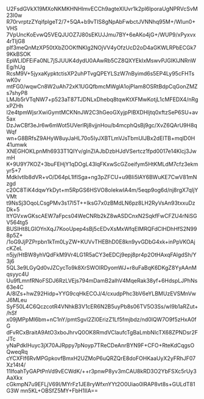 U2FsdGVkX19MXoNKMKHNHlmvECCh9agteXlUvr1k2pI6lporaUgNPRVcSvM23I0w
R70rvrptzZYqifplgeT2/7+5QA+b9vTIS8gNpAbFwbctJVNNhq95M+/Wlun0+VHS
7VpUncKoEvwQ5VEQJUOZ7J80sEKUJJmu7BY+6eAKo4jG+/WUP9/xPyxvx4rTIjG8
pIf3meQnMzXP50tXbZOOKfNKlg2NOjVV4yOfzUcD2oD4aGKWLRPbECGk79KkBSOK
EpWLIDFEiFa0NL7jSJUUK4dydU0AAwRb5CZ8QXYEkIxMswvPJGIKlJNRnWEg/hUg
RcsM9V+5jyxaKypktctisXP2uhPTvgQPEYLSzW7nByimd6s5EP4Ly95cFHTswK0v
mtFG0/wqwCn8W2uAh72xK1UGQfbmcMWglA1ojPlam8OSRtBdpCqGonZMZs7shyP8
LMJb5rVTqNW7+p523aT87TJDNLxDhebq8tqwKtXFMwKotjL1cMFEDX4/nRgxPZHh
I2e4tpmWjsrXwiGymtMCKNnJW2C3hGeoGXyjpPIBXDHljtq0xftzSeP6SU+av5ax
DzJwCBf3eJr6w6mWot5UVerlRj8vjjnHou/b4mcphQsBj9gc/XvZ6QArU9H8qWqf
wn+G8BRfsZ9AHyW8uyJaHL70o5IyJXBTLmVJsTbmUlJBx2dElTB+mqlD0H41umwk
XNEGHOKLpnMh6933T1QIYv/gInZIAJbDzbHJdVSertcz1fpd0017e14KIcj3JwmH
K+9U9Y7KOZ+3buFEHjY1qDOgL43lqFKxwScGZoeifym5HtKMLdM7cfz3ekmyr5+7
MdkIvtIb8dVR+vO/D64pL1lfISga+ng3pZFCU+u9BIi5lAY6BWuKE7CwV81mNzgd
c20C8TiK4dqwYkDyt+m5RpGS6HSVO8oIekwIA4m/5eqp9og6d/nj8rgX7qIjYVMt
t9NsSj3OqoLCsgPMv3s17l5T++IksG7x0zBMdLN6pz8LH2RyVsAn93txxuDzDk+5
ltYGVxwGKscAEW7aFpcs04WeCNRb2kZ8wASDCnxN2SqkfFwCFZU4rNiSGV564tg5
BUSIHt8LGIOYnXqJ7KooUpep4sBj5cEDvXsMxWfqEIMRQFdClHDhHfS2N998p5Z+
/1oG9JjPZPrpbn1kTm0LyZW+KUVvTHEBhD0E8kn9yvGDbG4xk+inPpVKOAjcKZeL
n5jy/HtBW8yhVQdFkM9Vr4LG1R5aCY3eEDCj9epj8pr4p2OtHAxqFAlgdSh/Y3j6
5QL3e9LGyQd0vJZCycTo9k8XrSWOlRDyomWJ+r8uFaBqK6DKgZ8YyAAnMqsyyc4U
Uu9fLmnfRNoFSDJ6RzLVEjs794mDamB2aIhV4MqeRak38yf+6HdspLJPhNs63e4C
A/8lZs+hwZ92Hidp+YYG9cqHkECOJ/4/cxudpPhc3bV6eYLBMUzEVSMnVwJ6MLeu
SyF50L4C6QczcotR4VNhkB3V1cER6N2B5uyPb8s06TV5O3Ss/wI9b1aRZut+/hSf
x09jMPpMI6bm+nC1nY/pmtSgvl2Zl0ErizZ1Lf5fmjbdz/nd0lQW7O9f5zHxA0fG
dFvRCxBraitA9AtO3xboJhrvQ0OK8RmdVClaufcTgBaLmbNIcTX68ZPNDsr2FJTc
yNaPdkIHuyc3jX70AJRppy7pNoyp7TReCDeAnrBYN9F+CFO+RteKdCqgsOQweqRq
cYCXFlf6RvMPGpkovfBmxH2UZMoP6uQRZQrE8doFOHKaaUyX2yFRhJF07Xz14t4/
11IfoahTyGAPtPnVd9vECWdK/++r3pnwP8yv3mCAU8kRD3O2YbFSXc5rUy3AaXkx
cGkmpN7u9EFLjV69I/MYrFz1JE8ryWfxnYYt2O0Uiao0IRAP8vt8s+GULdT81G3W
mn5KL+OBSfZ5MY+FbH1IIA==
